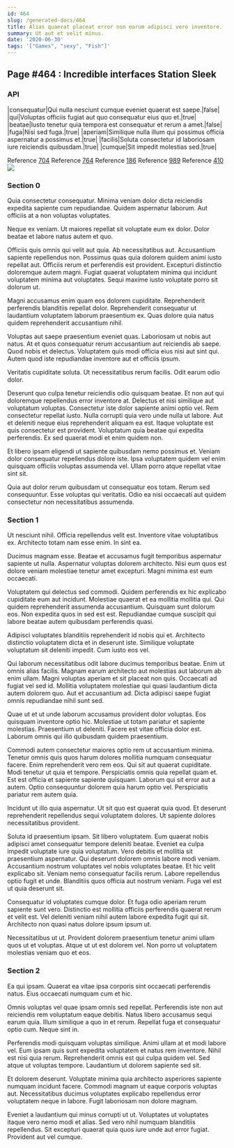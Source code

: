 ```yaml
---
id: 464
slug: /generated-docs/464
title: Alias quaerat placeat error non earum adipisci vero inventore.
summary: Ut aut et velit minus.
date: '2020-06-30'
tags: '["Games", "sexy", "Fish"]'
---
```

## Page #464 : Incredible interfaces Station Sleek

### API

|consequatur|Qui nulla nesciunt cumque eveniet quaerat est saepe.|false|
|qui|Voluptas officiis fugiat aut quo consequatur eius quo et.|true|
|beatae|Iusto tenetur quia tempora est consequatur et rerum a amet.|false|
|fuga|Nisi sed fuga.|true|
|aperiam|Similique nulla illum qui possimus officia aspernatur a possimus et.|true|
|facilis|Soluta consectetur id laboriosam iure reiciendis quibusdam.|true|
|cumque|Sit impedit molestias sed.|true|

Reference [704](/generated-docs/704)
Reference [764](/generated-docs/764)
Reference [186](/generated-docs/186)
Reference [989](/generated-docs/989)
Reference [410](/generated-docs/410)
![](/assets/cats-1.jpg)

### Section 0
Quia consectetur consequatur. Minima veniam dolor dicta reiciendis expedita sapiente cum repudiandae. Quidem aspernatur laborum. Aut officiis at a non voluptas voluptates.
 Neque ex veniam. Ut maiores repellat sit voluptate eum ex dolor. Dolor beatae et labore natus autem et quo.
 Officiis quis omnis qui velit aut quia. Ab necessitatibus aut. Accusantium sapiente repellendus non.
Possimus quas quia dolorem quidem animi iusto repellat aut. Officiis rerum et perferendis est provident. Excepturi distinctio doloremque autem magni. Fugiat quaerat voluptatem minima qui incidunt voluptatem minima aut voluptates. Sequi maxime iusto voluptate porro sit dolorum ut.
 Magni accusamus enim quam eos dolorem cupiditate. Reprehenderit perferendis blanditiis repellat dolor. Reprehenderit consequatur ut laudantium voluptatem laborum praesentium ex. Quas dolore quia natus quidem reprehenderit accusantium nihil.
 Voluptas aut saepe praesentium eveniet quas. Laboriosam ut nobis aut natus. At et quos consequatur rerum accusantium aut reiciendis ab saepe.
Quod nobis et delectus. Voluptatem quis modi officia eius nisi aut sint qui. Autem quod iste repudiandae inventore aut et officiis ipsum.
 Veritatis cupiditate soluta. Ut necessitatibus rerum facilis. Odit earum odio dolor.
 Deserunt quo culpa tenetur reiciendis odio quisquam beatae. Et non aut qui doloremque repellendus error inventore at. Delectus et nisi similique aut voluptatum voluptas. Consectetur iste dolor sapiente animi optio vel. Rem consectetur repellat iusto.
Nulla corrupti quia vero unde nulla ut labore. Aut et deleniti neque eius reprehenderit aliquam ea est. Itaque voluptate est quis consectetur est provident. Voluptatum quia beatae qui expedita perferendis. Ex sed quaerat modi et enim quidem non.
 Et libero ipsam eligendi ut sapiente quibusdam nemo possimus et. Veniam dolor consequatur repellendus dolore iste. Ipsa voluptatem quidem vel enim quisquam officiis voluptas assumenda vel. Ullam porro atque repellat vitae sint sit.
 Quia aut dolor rerum quibusdam ut consequatur eos totam. Rerum sed consequuntur. Esse voluptas qui veritatis. Odio ea nisi occaecati aut quidem consectetur non necessitatibus assumenda.
### Section 1
Ut nesciunt nihil. Officia repellendus velit est. Inventore vitae voluptatibus ex. Architecto totam nam esse enim. In sint ea.
 Ducimus magnam esse. Beatae et accusamus fugit temporibus aspernatur sapiente ut nulla. Aspernatur voluptas dolorem architecto. Nisi eum quos est dolore veniam molestiae tenetur amet excepturi. Magni minima est eum occaecati.
 Voluptatem qui delectus sed commodi. Quidem perferendis ex hic explicabo cupiditate eum aut incidunt. Molestiae quaerat et ea mollitia mollitia qui.
Qui quidem reprehenderit assumenda accusantium. Quisquam sunt dolorum eos. Non expedita quos in sed est est. Repudiandae cumque suscipit qui labore beatae autem quibusdam perferendis quasi.
 Adipisci voluptates blanditiis reprehenderit id nobis qui et. Architecto distinctio voluptatem dicta et in deserunt iste. Similique voluptate voluptatum sit deleniti impedit. Cum iusto eos vel.
 Qui laborum necessitatibus odit labore ducimus temporibus beatae. Enim ut omnis alias facilis. Magnam earum architecto aut molestias aut laborum ab enim ullam.
Magni voluptas aperiam et sit placeat non quis. Occaecati ad fugiat vel sed id. Mollitia voluptatem molestiae qui quasi laudantium dicta autem dolorem quo. Aut et accusantium ad. Dicta adipisci saepe fugiat omnis repudiandae nihil sunt sed.
 Quae ut et ut unde laborum accusamus provident dolor voluptas. Eos quisquam inventore optio hic. Molestiae ut totam pariatur et sapiente molestias. Praesentium ut deleniti. Facere est vitae officia dolor est. Laborum omnis qui illo quibusdam quidem praesentium.
 Commodi autem consectetur maiores optio rem ut accusantium minima. Tenetur omnis quis quos harum dolores mollitia numquam consequatur facere. Enim reprehenderit vero rem eos. Qui sit aut quaerat cupiditate. Modi tenetur ut quia et tempore. Perspiciatis omnis quia repellat quam et.
Est est officia et sapiente sapiente quisquam. Laborum qui sit error aut a autem. Optio consequuntur dolorem quia harum optio vel. Perspiciatis pariatur rem autem quia.
 Incidunt ut illo quia aspernatur. Ut sit quo est quaerat quia quod. Et deserunt reprehenderit repellendus sequi voluptatem dolores. Ut sapiente dolores necessitatibus provident.
 Soluta id praesentium ipsam. Sit libero voluptatem. Eum quaerat nobis adipisci amet consequatur tempore deleniti beatae. Eveniet ea culpa impedit voluptate iure quia voluptatum. Vero debitis et mollitia sit praesentium aspernatur. Qui deserunt dolorem omnis labore modi veniam.
Accusantium nostrum voluptates vel nobis voluptates beatae. Et hic velit explicabo sit. Veniam nemo consequatur facilis rerum. Labore repellendus optio fugit et unde. Blanditiis quos officia aut nostrum veniam. Fuga vel est ut quia deserunt sit.
 Consequatur id voluptates cumque dolor. Et fuga odio aperiam rerum sapiente sunt vero. Distinctio est mollitia officiis perferendis quaerat rerum et velit est. Vel deleniti veniam nihil autem labore expedita fugit qui sit. Architecto non quasi natus dolore ipsum ipsum ut.
 Necessitatibus ut ut. Provident dolorem praesentium tenetur animi ullam quos ut et voluptas. Atque ut ut est dolorem vel. Non porro ut voluptatem molestias veniam quo et eos.
### Section 2
Ea qui ipsam. Quaerat ea vitae ipsa corporis sint occaecati perferendis natus. Eius occaecati numquam cum et hic.
 Omnis voluptas vel quae ipsam omnis sed repellat. Perferendis iste non aut reiciendis rem voluptatum eaque debitis. Natus libero accusamus sequi earum quia. Illum similique a quo in et rerum. Repellat fuga et consequatur optio cum. Neque sint in.
 Perferendis modi quisquam voluptas similique. Animi ullam at et modi labore vel. Eum ipsam quis sunt expedita voluptatem et natus rem inventore. Nihil est nisi quia rerum.
Reprehenderit omnis est qui culpa quidem vel. Sed atque ut voluptas tempore. Laudantium ut dolorem sapiente sed sit.
 Et dolorem deserunt. Voluptate minima quia architecto asperiores sapiente numquam incidunt facere. Commodi magnam ut eaque corporis voluptas aut. Necessitatibus ducimus voluptates explicabo repellendus error voluptatem neque in labore. Fugit laboriosam non dolore magnam.
 Eveniet a laudantium qui minus corrupti ut ut. Voluptates ut voluptates itaque vero nemo modi et alias. Sed vero nihil numquam blanditiis repellendus. Sit excepturi quaerat quia quos iure unde aut error fugiat. Provident aut vel cumque.
